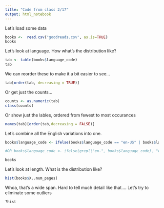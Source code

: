 ```yaml
---
title: "Code from class 2/17"
output: html_notebook
---
```


Let's load some data
```r
books <-  read.csv("goodreads.csv", as.is=TRUE)
books
```

Let's look at language. How what's the distribution like?
```r
tab <- table(books$language_code)
tab
```

We can reorder these to make it a bit easier to see...
```r
tab[order(tab, decreasing = TRUE)]
```

Or get just the counts...
```r
counts <- as.numeric(tab)
class(counts)
```

Or show just the lables, ordered from fewest to most occurances 
```r
names(tab)[order(tab,decreasing = FALSE)]
```

Let's combine all the English variations into one.
```r
books$language_code <- ifelse(books$language_code == "en-US" | books$language_code == "en-GB" | books$language_code == "en-CA", "eng", books$language_code)

#OR books$language_code <- ifelse(grepl("en-", books$language_code), "eng", books$language_code)

books
```




Let's look at length. What is the distribution like?
```r
hist(books$X..num_pages)
```

Whoa, that's a wide span. Hard to tell much detail like that.... Let's try to eliminate some outliers

```r
?hist

```



